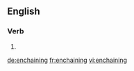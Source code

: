 ==English==

===Verb===
{{head|en|present participle}}

# {{present participle of|enchain|lang=en}}

[[de:enchaining]]
[[fr:enchaining]]
[[vi:enchaining]]